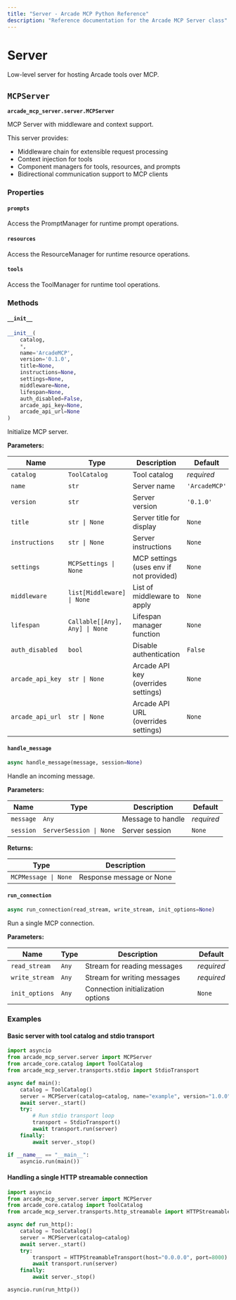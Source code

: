 ```yaml
---
title: "Server - Arcade MCP Python Reference"
description: "Reference documentation for the Arcade MCP Server class"
---
```


# Server

Low-level server for hosting Arcade tools over MCP.

## `MCPServer`

**`arcade_mcp_server.server.MCPServer`**

MCP Server with middleware and context support.

This server provides:
- Middleware chain for extensible request processing
- Context injection for tools
- Component managers for tools, resources, and prompts
- Bidirectional communication support to MCP clients

### Properties

#### `prompts`

Access the PromptManager for runtime prompt operations.

#### `resources`

Access the ResourceManager for runtime resource operations.

#### `tools`

Access the ToolManager for runtime tool operations.

### Methods

#### `__init__`

```python
__init__(
    catalog,
    *,
    name='ArcadeMCP',
    version='0.1.0',
    title=None,
    instructions=None,
    settings=None,
    middleware=None,
    lifespan=None,
    auth_disabled=False,
    arcade_api_key=None,
    arcade_api_url=None
)
```

Initialize MCP server.

**Parameters:**

| Name | Type | Description | Default |
|------|------|-------------|---------|
| `catalog` | `ToolCatalog` | Tool catalog | _required_ |
| `name` | `str` | Server name | `'ArcadeMCP'` |
| `version` | `str` | Server version | `'0.1.0'` |
| `title` | `str \| None` | Server title for display | `None` |
| `instructions` | `str \| None` | Server instructions | `None` |
| `settings` | `MCPSettings \| None` | MCP settings (uses env if not provided) | `None` |
| `middleware` | `list[Middleware] \| None` | List of middleware to apply | `None` |
| `lifespan` | `Callable[[Any], Any] \| None` | Lifespan manager function | `None` |
| `auth_disabled` | `bool` | Disable authentication | `False` |
| `arcade_api_key` | `str \| None` | Arcade API key (overrides settings) | `None` |
| `arcade_api_url` | `str \| None` | Arcade API URL (overrides settings) | `None` |

#### `handle_message`

```python
async handle_message(message, session=None)
```

Handle an incoming message.

**Parameters:**

| Name | Type | Description | Default |
|------|------|-------------|---------|
| `message` | `Any` | Message to handle | _required_ |
| `session` | `ServerSession \| None` | Server session | `None` |

**Returns:**

| Type | Description |
|------|-------------|
| `MCPMessage \| None` | Response message or None |

#### `run_connection`

```python
async run_connection(read_stream, write_stream, init_options=None)
```

Run a single MCP connection.

**Parameters:**

| Name | Type | Description | Default |
|------|------|-------------|---------|
| `read_stream` | `Any` | Stream for reading messages | _required_ |
| `write_stream` | `Any` | Stream for writing messages | _required_ |
| `init_options` | `Any` | Connection initialization options | `None` |

### Examples

#### Basic server with tool catalog and stdio transport

```python
import asyncio
from arcade_mcp_server.server import MCPServer
from arcade_core.catalog import ToolCatalog
from arcade_mcp_server.transports.stdio import StdioTransport

async def main():
    catalog = ToolCatalog()
    server = MCPServer(catalog=catalog, name="example", version="1.0.0")
    await server._start()
    try:
        # Run stdio transport loop
        transport = StdioTransport()
        await transport.run(server)
    finally:
        await server._stop()

if __name__ == "__main__":
    asyncio.run(main())
```

#### Handling a single HTTP streamable connection

```python
import asyncio
from arcade_mcp_server.server import MCPServer
from arcade_core.catalog import ToolCatalog
from arcade_mcp_server.transports.http_streamable import HTTPStreamableTransport

async def run_http():
    catalog = ToolCatalog()
    server = MCPServer(catalog=catalog)
    await server._start()
    try:
        transport = HTTPStreamableTransport(host="0.0.0.0", port=8000)
        await transport.run(server)
    finally:
        await server._stop()

asyncio.run(run_http())
```
